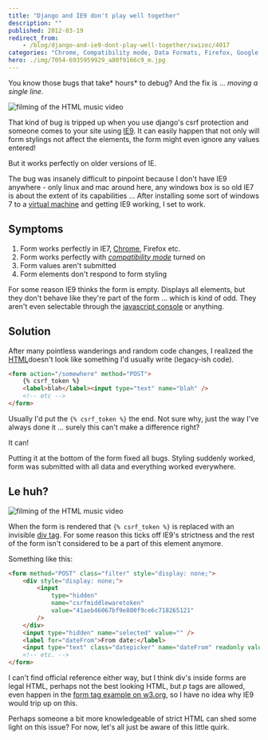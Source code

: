 ```yaml
---
title: "Django and IE9 don't play well together"
description: ""
published: 2012-03-19
redirect_from:
    - /blog/django-and-ie9-dont-play-well-together/swizec/4017
categories: "Chrome, Compatibility mode, Data Formats, Firefox, Google Chrome, HTML, Internet Explorer 9, Microsoft, Uncategorized"
hero: ./img/7054-6935959929_a80f9166c9_m.jpg
---
```


You know those bugs that take* hours* to debug? And the fix is ... _moving a single line._

![filming of the HTML music video](./img/7054-6935959929_a80f9166c9_m.jpg)

That kind of bug is tripped up when you use django's csrf protection and someone comes to your site using [IE9](http://ie9.com). It can easily happen that not only will form stylings not affect the elements, the form might even ignore any values entered!

But it works perfectly on older versions of IE.

The bug was insanely difficult to pinpoint because I don't have IE9 anywhere - only linux and mac around here, any windows box is so old IE7 is about the extent of its capabilities ... After installing some sort of windows 7 to a [virtual machine](http://en.wikipedia.org/wiki/Virtual_machine) and getting IE9 working, I set to work.

## Symptoms

1.  Form works perfectly in IE7, [Chrome](http://www.google.com/chrome), Firefox etc.
2.  Form works perfectly with _[compatibility mode](http://en.wikipedia.org/wiki/Compatibility_mode)_ turned on
3.  Form values aren't submitted
4.  Form elements don't respond to form styling

For some reason IE9 thinks the form is empty. Displays all elements, but they don't behave like they're part of the form ... which is kind of odd. They aren't even selectable through the [javascript console](http://www.mozilla.com/firefox/) or anything.

## Solution

After many pointless wanderings and random code changes, I realized the [HTML](http://en.wikipedia.org/wiki/HTML "HTML")doesn't look like something I'd usually write (legacy-ish code).

```html
<form action="/somewhere" method="POST">
    {% csrf_token %}
    <label>blah</label><input type="text" name="blah" />
    <!-- etc -->
</form>
```

Usually I'd put the `{% csrf_token %}` the end. Not sure why, just the way I've always done it ... surely this can't make a difference right?

It can!

Putting it at the bottom of the form fixed all bugs. Styling suddenly worked, form was submitted with all data and everything worked everywhere.

## Le huh?

![filming of the HTML music video](./img/7204-6935959333_484df58faa_m.jpg)

When the form is rendered that `{% csrf_token %}` is replaced with an invisible [div tag](http://en.wikipedia.org/wiki/Span_and_div). For some reason this ticks off IE9's strictness and the rest of the form isn't considered to be a part of this element anymore.

Something like this:

```html
<form method="POST" class="filter" style="display: none;">
    <div style="display: none;">
        <input
            type="hidden"
            name="csrfmiddlewaretoken"
            value="41aeb46067bf9e800f9ce6c718265121"
        />
    </div>
    <input type="hidden" name="selected" value="" />
    <label for="dateFrom">From date:</label>
    <input type="text" class="datepicker" name="dateFrom" readonly value="" />
    <!-- etc. -->
</form>
```

I can't find official reference either way, but I think div's inside forms are legal HTML, perhaps not the best looking HTML, but _p_ tags are allowed, even happen in the [form tag example on w3.org](http://www.w3.org/TR/html401/interact/forms.html#h-17.4.2), so I have no idea why IE9 would trip up on this.

Perhaps someone a bit more knowledgeable of strict HTML can shed some light on this issue? For now, let's all just be aware of this little quirk.
